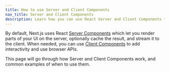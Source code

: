 ```yaml
---
title: How to use Server and Client Components
nav_title: Server and Client Components
description: Learn how you can use React Server and Client Components to render parts of your application on the server or the client.
---
```


By default, Next.js uses React [Server Components](https://react.dev/reference/rsc/server-components) which let you render parts of your UI on the server, optionally cache the result, and stream it to the client. When needed, you can use [Client Components](https://react.dev/reference/rsc/use-client) to add interactivity and use browser APIs.

This page will go through how Server and Client Components work, and common examples of when to use them.
